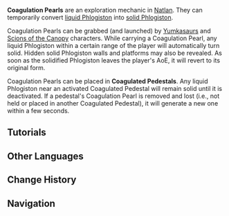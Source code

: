 {{Terminology Infobox
|image  = Tutorial Coagulated Pedestal.png
|type   = Exploration
|region = Natlan
}}
'''Coagulation Pearls''' are an exploration mechanic in [[Natlan]]. They can temporarily convert [[liquid Phlogiston]] into [[solid Phlogiston]].

Coagulation Pearls can be grabbed (and launched) by [[Yumkasaur]]s and [[Scions of the Canopy]] characters. While carrying a Coagulation Pearl, any liquid Phlogiston within a certain range of the player will automatically turn solid. Hidden solid Phlogiston walls and platforms may also be revealed. As soon as the solidified Phlogiston leaves the player's AoE, it will revert to its original form.

Coagulation Pearls can be placed in '''Coagulated Pedestals'''. Any liquid Phlogiston near an activated Coagulated Pedestal will remain solid until it is deactivated. If a pedestal's Coagulation Pearl is removed and lost (i.e., not held or placed in another Coagulated Pedestal), it will generate a new one within a few seconds.

==Tutorials==
{{Tutorial|Coagulation Pearl; Coagulated Pedestal}}

==Other Languages==
{{Other Languages|default_hidden=1
|en       = Coagulation Pearl
|zhs      = 固凝珠
|zhs_rm   = 
|zht      = 固凝珠
|zht_rm   = 
|ja       = 凝固の玉
|ja_rm    = 
|ko       = 고체화 구슬
|es       = Orbe solidificante
|fr       = Perles de coagulation
|ru       = Конденсирующая жемчужина
|th       = ลูกแก้วผลึกมั่นคง
|th_rm    = 
|vi       = Ngọc Châu Ngưng Tụ
|de       = Kondensperle
|id       = Mutiara Koagulasi
|pt       = Pérola de Coagulação
|tr       = Katılaşmış İnci
|it       = Perla coalescente
}}

==Change History==
{{Change History|5.5}}

==Navigation==
{{Exploration Navbox|Natlan}}